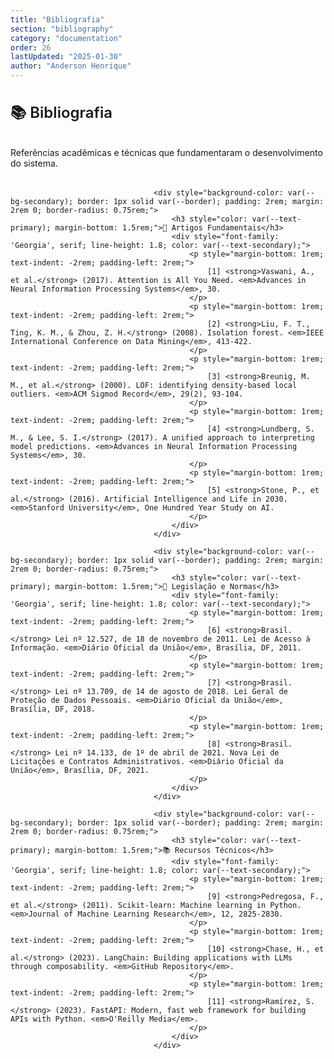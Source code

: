 ```yaml
---
title: "Bibliografia"
section: "bibliography"
category: "documentation"
order: 26
lastUpdated: "2025-01-30"
author: "Anderson Henrique"
---
```


<h2 style="font-size: 1.5rem; font-weight: 600; color: var(--text-primary); margin-bottom: 1.5rem; padding-bottom: 0.5rem; border-bottom: 2px solid var(--border-light);">
                                        📚 Bibliografia
                                    </h2>
                                    <p style="color: var(--text-secondary); margin-bottom: 2rem;">
                                        Referências acadêmicas e técnicas que fundamentaram o desenvolvimento do sistema.
                                    </p>

                                    <div style="background-color: var(--bg-secondary); border: 1px solid var(--border); padding: 2rem; margin: 2rem 0; border-radius: 0.75rem;">
                                        <h3 style="color: var(--text-primary); margin-bottom: 1.5rem;">📄 Artigos Fundamentais</h3>
                                        <div style="font-family: 'Georgia', serif; line-height: 1.8; color: var(--text-secondary);">
                                            <p style="margin-bottom: 1rem; text-indent: -2rem; padding-left: 2rem;">
                                                [1] <strong>Vaswani, A., et al.</strong> (2017). Attention is All You Need. <em>Advances in Neural Information Processing Systems</em>, 30.
                                            </p>
                                            <p style="margin-bottom: 1rem; text-indent: -2rem; padding-left: 2rem;">
                                                [2] <strong>Liu, F. T., Ting, K. M., & Zhou, Z. H.</strong> (2008). Isolation forest. <em>IEEE International Conference on Data Mining</em>, 413-422.
                                            </p>
                                            <p style="margin-bottom: 1rem; text-indent: -2rem; padding-left: 2rem;">
                                                [3] <strong>Breunig, M. M., et al.</strong> (2000). LOF: identifying density-based local outliers. <em>ACM Sigmod Record</em>, 29(2), 93-104.
                                            </p>
                                            <p style="margin-bottom: 1rem; text-indent: -2rem; padding-left: 2rem;">
                                                [4] <strong>Lundberg, S. M., & Lee, S. I.</strong> (2017). A unified approach to interpreting model predictions. <em>Advances in Neural Information Processing Systems</em>, 30.
                                            </p>
                                            <p style="margin-bottom: 1rem; text-indent: -2rem; padding-left: 2rem;">
                                                [5] <strong>Stone, P., et al.</strong> (2016). Artificial Intelligence and Life in 2030. <em>Stanford University</em>, One Hundred Year Study on AI.
                                            </p>
                                        </div>
                                    </div>

                                    <div style="background-color: var(--bg-secondary); border: 1px solid var(--border); padding: 2rem; margin: 2rem 0; border-radius: 0.75rem;">
                                        <h3 style="color: var(--text-primary); margin-bottom: 1.5rem;">🏦 Legislação e Normas</h3>
                                        <div style="font-family: 'Georgia', serif; line-height: 1.8; color: var(--text-secondary);">
                                            <p style="margin-bottom: 1rem; text-indent: -2rem; padding-left: 2rem;">
                                                [6] <strong>Brasil.</strong> Lei nº 12.527, de 18 de novembro de 2011. Lei de Acesso à Informação. <em>Diário Oficial da União</em>, Brasília, DF, 2011.
                                            </p>
                                            <p style="margin-bottom: 1rem; text-indent: -2rem; padding-left: 2rem;">
                                                [7] <strong>Brasil.</strong> Lei nº 13.709, de 14 de agosto de 2018. Lei Geral de Proteção de Dados Pessoais. <em>Diário Oficial da União</em>, Brasília, DF, 2018.
                                            </p>
                                            <p style="margin-bottom: 1rem; text-indent: -2rem; padding-left: 2rem;">
                                                [8] <strong>Brasil.</strong> Lei nº 14.133, de 1º de abril de 2021. Nova Lei de Licitações e Contratos Administrativos. <em>Diário Oficial da União</em>, Brasília, DF, 2021.
                                            </p>
                                        </div>
                                    </div>

                                    <div style="background-color: var(--bg-secondary); border: 1px solid var(--border); padding: 2rem; margin: 2rem 0; border-radius: 0.75rem;">
                                        <h3 style="color: var(--text-primary); margin-bottom: 1.5rem;">📚 Recursos Técnicos</h3>
                                        <div style="font-family: 'Georgia', serif; line-height: 1.8; color: var(--text-secondary);">
                                            <p style="margin-bottom: 1rem; text-indent: -2rem; padding-left: 2rem;">
                                                [9] <strong>Pedregosa, F., et al.</strong> (2011). Scikit-learn: Machine learning in Python. <em>Journal of Machine Learning Research</em>, 12, 2825-2830.
                                            </p>
                                            <p style="margin-bottom: 1rem; text-indent: -2rem; padding-left: 2rem;">
                                                [10] <strong>Chase, H., et al.</strong> (2023). LangChain: Building applications with LLMs through composability. <em>GitHub Repository</em>.
                                            </p>
                                            <p style="margin-bottom: 1rem; text-indent: -2rem; padding-left: 2rem;">
                                                [11] <strong>Ramírez, S.</strong> (2023). FastAPI: Modern, fast web framework for building APIs with Python. <em>O'Reilly Media</em>.
                                            </p>
                                        </div>
                                    </div>